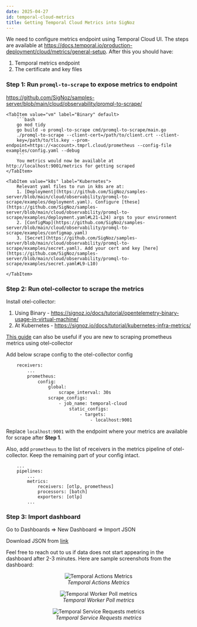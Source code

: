 ```yaml
---
date: 2025-04-27
id: temporal-cloud-metrics
title: Getting Temporal Cloud Metrics into SigNoz
---
```


We need to configure metrics endpoint using Temporal Cloud UI. The steps are available at https://docs.temporal.io/production-deployment/cloud/metrics/general-setup. After this you should have:
1. Temporal metrics endpoint
2. The certificate and key files 


### Step 1: Run `promql-to-scrape` to expose metrics to endpoint

https://github.com/SigNoz/samples-server/blob/main/cloud/observability/promql-to-scrape/

<Tabs>

    <TabItem value="vm" label="Binary" default>
        ```bash
        go mod tidy
        go build -o promql-to-scrape cmd/promql-to-scrape/main.go
        ./promql-to-scrape --client-cert=/path/to/client.crt --client-
        key=/path/to/tls.key --prom-endpoint=https://<account>.tmprl.cloud/prometheus --config-file examples/config.yaml --debug
        ```
        You metrics would now be available at http://localhost:9001/metrics for getting scraped
    </TabItem>

    <TabItem value="k8s" label="Kubernetes">
        Relevant yaml files to run in k8s are at:
        1. [Deployment](https://github.com/SigNoz/samples-server/blob/main/cloud/observability/promql-to-scrape/examples/deployment.yaml). Configure [these](https://github.com/SigNoz/samples-server/blob/main/cloud/observability/promql-to-scrape/examples/deployment.yaml#L21-L24) args to your environment
        2. [ConfigMap](https://github.com/SigNoz/samples-server/blob/main/cloud/observability/promql-to-scrape/examples/configmap.yaml)
        3. [Secret](https://github.com/SigNoz/samples-server/blob/main/cloud/observability/promql-to-scrape/examples/secret.yaml). Add your cert and key [here](https://github.com/SigNoz/samples-server/blob/main/cloud/observability/promql-to-scrape/examples/secret.yaml#L9-L10)

    </TabItem>

</Tabs>

### Step 2: Run otel-collector to scrape the metrics
Install otel-collector:
1. Using Binary - https://signoz.io/docs/tutorial/opentelemetry-binary-usage-in-virtual-machine/
2. At Kubernetes - https://signoz.io/docs/tutorial/kubernetes-infra-metrics/

[This guide](https://signoz.io/docs/userguide/send-metrics/#enable-a-prometheus-receiver) can also be useful if you are new to scraping prometheus metrics using otel-collector

Add below scrape config to the otel-collector config
```bash
    receivers:
        ...
        prometheus:
            config:
                global:
                    scrape_interval: 30s
                scrape_configs:
                    - job_name: temporal-cloud
                        static_configs:
                            - targets:
                                - localhost:9001
```
Replace `localhost:9001` with the endpoint where your metrics are available for scrape after **Step 1**. 


Also, add `prometheus` to the list of receivers in the metrics pipeline of otel-collector. Keep the remaining part of your config intact.
```
    ...
    pipelines:
        ...
        metrics:
            receivers: [otlp, prometheus]
            processors: [batch]
            exporters: [otlp]
        ...
```

### Step 3: Import dashboard

Go to Dashboards => New Dashboard => Import JSON

Download JSON from [link](https://github.com/SigNoz/dashboards/blob/main/temporal.io/Temporal%20Cloud%20Metrics.json)

Feel free to reach out to us if data does not start appearing in the dashboard after 2-3 minutes. Here are sample screenshots from the dashboard:

<figure data-zoomable align='center'>
    <img src="/img/docs/integrations/temporal/cloud-metrics/temporal-cloud-metrics-1.webp" alt="Temporal Actions Metrics"/>
    <figcaption><i>Temporal Actions Metrics</i></figcaption>
</figure>
<figure data-zoomable align='center'>
    <img src="/img/docs/integrations/temporal/cloud-metrics/temporal-cloud-metrics-2.webp" alt="Temporal Worker Poll metrics"/>
    <figcaption><i>Temporal Worker Poll metrics</i></figcaption>
</figure>
<figure data-zoomable align='center'>
    <img src="/img/docs/integrations/temporal/cloud-metrics/temporal-cloud-metrics-3.webp" alt="Temporal Service Requests metrics"/>
    <figcaption><i>Temporal Service Requests metrics</i></figcaption>
</figure>